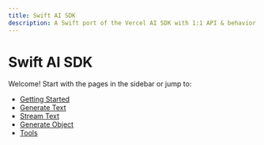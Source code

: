 ```yaml
---
title: Swift AI SDK
description: A Swift port of the Vercel AI SDK with 1:1 API & behavior.
---
```


# Swift AI SDK

Welcome! Start with the pages in the sidebar or jump to:

- [Getting Started](/getting-started/)
- [Generate Text](/core/generate-text/)
- [Stream Text](/core/stream-text/)
- [Generate Object](/core/generate-object/)
- [Tools](/core/tools/)

